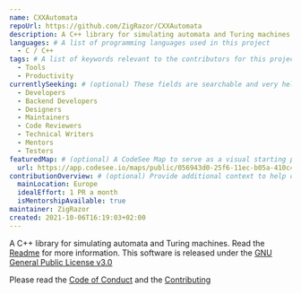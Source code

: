 ```yaml
---
name: CXXAutomata
repoUrl: https://github.com/ZigRazor/CXXAutomata
description: A C++ library for simulating automata and Turing machines
languages: # A list of programming languages used in this project
  - C / C++
tags: # A list of keywords relevant to the contributors for this project
  - Tools
  - Productivity
currentlySeeking: # (optional) These fields are searchable and very helpful for contributors to match well with your project
  - Developers
  - Backend Developers
  - Designers
  - Maintainers
  - Code Reviewers
  - Technical Writers
  - Mentors
  - Testers
featuredMap: # (optional) A CodeSee Map to serve as a visual starting point for contributors
  url: https://app.codesee.io/maps/public/056943d0-25f6-11ec-b05a-410c40d81c25
contributionOverview: # (optional) Provide additional context to help contributors match well with your project
  mainLocation: Europe
  idealEffort: 1 PR a month
  isMentorshipAvailable: true
maintainer: ZigRazor
created: 2021-10-06T16:19:03+02:00
---
```


<!-- Divide your content into sections using our handy shortcodes. Each section is optional -->

<Overview>

A C++ library for simulating automata and Turing machines.
Read the [Readme](https://github.com/ZigRazor/CXXAutomata/blob/main/README.md) for more information.
This software is released under the [GNU General Public License v3.0](https://github.com/ZigRazor/CXXAutomata/blob/main/LICENSE)

</Overview>

<Contributing>

Please read the [Code of Conduct](https://github.com/ZigRazor/CXXAutomata/blob/main/CODE_OF_CONDUCT.md) and the [Contributing](https://github.com/ZigRazor/CXXAutomata/blob/main/CONTRIBUTING.md)

</Contributing>
